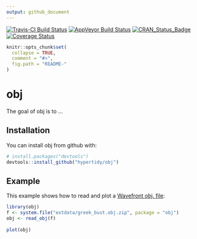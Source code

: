 ```yaml
---
output: github_document
---
```


<!-- README.md is generated from README.Rmd. Please edit that file -->

[![Travis-CI Build Status](https://travis-ci.org/hypertidy/obj.svg?branch=master)](https://travis-ci.org/hypertidy/obj)
[![AppVeyor Build Status](https://ci.appveyor.com/api/projects/status/github/hypertidy/obj?branch=master&svg=true)](https://ci.appveyor.com/project/hypertidy/obj)
[![CRAN_Status_Badge](http://www.r-pkg.org/badges/version/obj)](https://cran.r-project.org/package=obj)
[![Coverage Status](https://img.shields.io/codecov/c/github/hypertidy/obj/master.svg)](https://codecov.io/github/hypertidy/obj?branch=master)

```r
knitr::opts_chunk$set(
  collapse = TRUE,
  comment = "#>",
  fig.path = "README-"
)
```

# obj

The goal of obj is to ...

## Installation

You can install obj from github with:

```r
# install.packages("devtools")
devtools::install_github("hypertidy/obj")
```

## Example

This example shows how to read and plot a [Wavefront obj. file](https://en.wikipedia.org/wiki/Wavefront_.obj_file):

```r
library(obj)
f <- system.file("extdata/greek_bust.obj.zip", package = "obj")
obj <- read_obj(f)
 
plot(obj)
```

